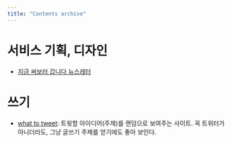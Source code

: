 ```yaml
---
title: "Contents archive"
---
```


# 서비스 기획, 디자인
- [지금 써보러 갑니다 뉴스레터](https://maily.so/0000)

# 쓰기
- [what to tweet](https://whattotweet.com/): 트윗할 아이디어(주제)를 랜덤으로 보여주는 사이트. 꼭 트위터가 아니더라도, 그냥 글쓰기 주제를 얻기에도 좋아 보인다.